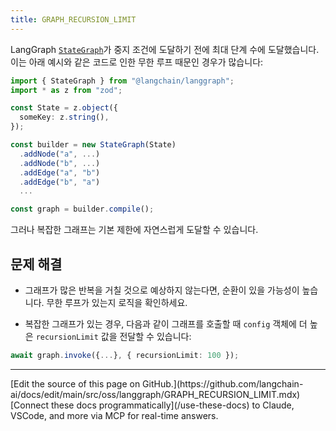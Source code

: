 ```yaml
---
title: GRAPH_RECURSION_LIMIT
---
```




LangGraph [`StateGraph`](https://langchain-ai.github.io/langgraph/reference/graphs/#langgraph.graph.state.StateGraph)가 중지 조건에 도달하기 전에 최대 단계 수에 도달했습니다.
이는 아래 예시와 같은 코드로 인한 무한 루프 때문인 경우가 많습니다:



```typescript
import { StateGraph } from "@langchain/langgraph";
import * as z from "zod";

const State = z.object({
  someKey: z.string(),
});

const builder = new StateGraph(State)
  .addNode("a", ...)
  .addNode("b", ...)
  .addEdge("a", "b")
  .addEdge("b", "a")
  ...

const graph = builder.compile();
```


그러나 복잡한 그래프는 기본 제한에 자연스럽게 도달할 수 있습니다.

## 문제 해결

* 그래프가 많은 반복을 거칠 것으로 예상하지 않는다면, 순환이 있을 가능성이 높습니다. 무한 루프가 있는지 로직을 확인하세요.



* 복잡한 그래프가 있는 경우, 다음과 같이 그래프를 호출할 때 `config` 객체에 더 높은 `recursionLimit` 값을 전달할 수 있습니다:

```typescript
await graph.invoke({...}, { recursionLimit: 100 });
```

---

<Callout icon="pen-to-square" iconType="regular">
    [Edit the source of this page on GitHub.](https://github.com/langchain-ai/docs/edit/main/src/oss/langgraph/GRAPH_RECURSION_LIMIT.mdx)
</Callout>
<Tip icon="terminal" iconType="regular">
    [Connect these docs programmatically](/use-these-docs) to Claude, VSCode, and more via MCP for    real-time answers.
</Tip>
